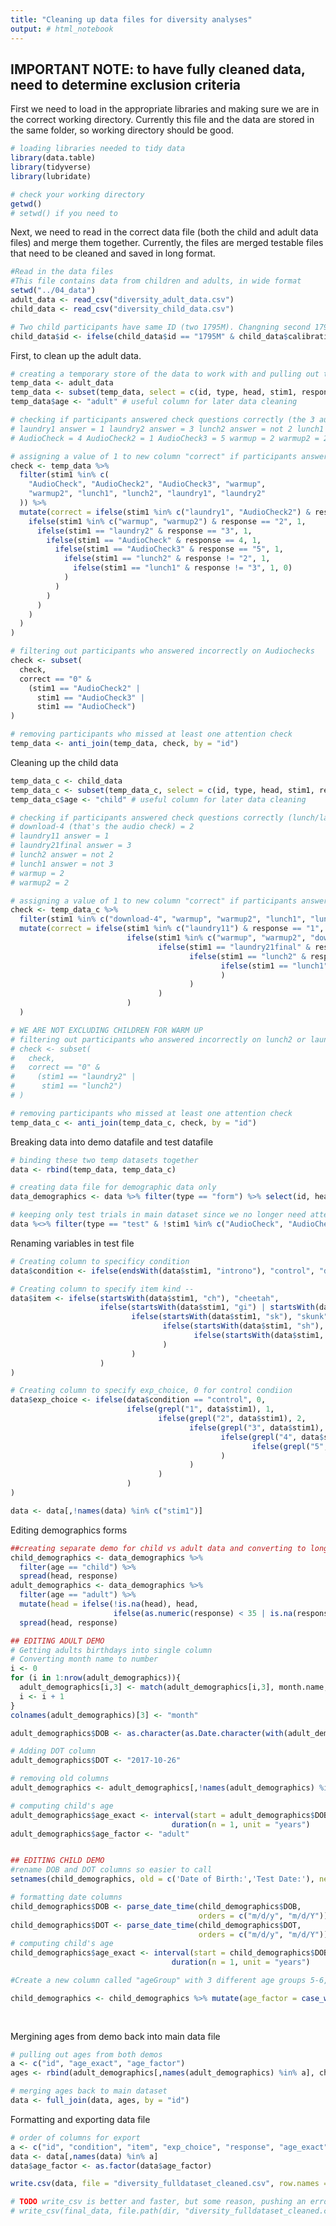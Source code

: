 ---
title: "Cleaning up data files for diversity analyses"
output: # html_notebook
---
## IMPORTANT NOTE: to have fully cleaned data, need to determine exclusion criteria

First we need to load in the appropriate libraries and making sure we are in the correct working directory. Currently this file and the data are stored in the same folder, so working directory should be good. 

```{r}
# loading libraries needed to tidy data
library(data.table)
library(tidyverse)
library(lubridate)

# check your working directory 
getwd()
# setwd() if you need to
```

Next, we need to read in the correct data file (both the child and adult data files) and merge them together. Currently, the files are merged testable files that need to be cleaned and saved in long format. 

```{r}
#Read in the data files 
#This file contains data from children and adults, in wide format
setwd("../04_data")
adult_data <- read_csv("diversity_adult_data.csv")
child_data <- read_csv("diversity_child_data.csv")

# Two child participants have same ID (two 1795M). Changning second 1795M to 1795Ma
child_data$id <- ifelse(child_data$id == "1795M" & child_data$calibration == .65, "1795Ma", child_data$id)

```

First, to clean up the adult data. 

```{r}
# creating a temporary store of the data to work with and pulling out the relevant columns
temp_data <- adult_data
temp_data <- subset(temp_data, select = c(id, type, head, stim1, response))
temp_data$age <- "adult" # useful column for later data cleaning

# checking if participants answered check questions correctly (the 3 audio checks, lunch/laundry, and the warmups)
# laundry1 answer = 1 laundry2 answer = 3 lunch2 answer = not 2 lunch1 answer = not 3
# AudioCheck = 4 AudioCheck2 = 1 AudioCheck3 = 5 warmup = 2 warmup2 = 2

# assigning a value of 1 to new column "correct" if participants answered in accordance with key above
check <- temp_data %>%
  filter(stim1 %in% c(
    "AudioCheck", "AudioCheck2", "AudioCheck3", "warmup",
    "warmup2", "lunch1", "lunch2", "laundry1", "laundry2"
  )) %>%
  mutate(correct = ifelse(stim1 %in% c("laundry1", "AudioCheck2") & response == "1", 1,
    ifelse(stim1 %in% c("warmup", "warmup2") & response == "2", 1,
      ifelse(stim1 == "laundry2" & response == "3", 1,
        ifelse(stim1 == "AudioCheck" & response == 4, 1,
          ifelse(stim1 == "AudioCheck3" & response == "5", 1,
            ifelse(stim1 == "lunch2" & response != "2", 1,
              ifelse(stim1 == "lunch1" & response != "3", 1, 0)
            )
          )
        )
      )
    )
  )
)

# filtering out participants who answered incorrectly on Audiochecks
check <- subset(
  check,
  correct == "0" &
    (stim1 == "AudioCheck2" |
      stim1 == "AudioCheck3" |
      stim1 == "AudioCheck")
)

# removing participants who missed at least one attention check
temp_data <- anti_join(temp_data, check, by = "id") 

```

Cleaning up the child data

```{r}
temp_data_c <- child_data
temp_data_c <- subset(temp_data_c, select = c(id, type, head, stim1, response))
temp_data_c$age <- "child" # useful column for later data cleaning

# checking if participants answered check questions correctly (lunch/laundry, and the warmups)
# download-4 (that's the audio check) = 2
# laundry11 answer = 1
# laundry21final answer = 3
# lunch2 answer = not 2
# lunch1 answer = not 3
# warmup = 2
# warmup2 = 2

# assigning a value of 1 to new column "correct" if participants answered in accordance with key above
check <- temp_data_c %>% 
  filter(stim1 %in% c("download-4", "warmup", "warmup2", "lunch1", "lunch2", "laundry11", "laundry21final")) %>% 
  mutate(correct = ifelse(stim1 %in% c("laundry11") & response == "1", 1, 
                          ifelse(stim1 %in% c("warmup", "warmup2", "download-4") & response == "2", 1,
                                 ifelse(stim1 == "laundry21final" & response == "3", 1,
                                        ifelse(stim1 == "lunch2" & response != "2", 1,
                                               ifelse(stim1 == "lunch1" & response != "3", 1, 0)
                                               )
                                        )
                                 )
                          )
  )

# WE ARE NOT EXCLUDING CHILDREN FOR WARM UP
# filtering out participants who answered incorrectly on lunch2 or laundry2
# check <- subset(
#   check,
#   correct == "0" &
#     (stim1 == "laundry2" |
#      stim1 == "lunch2")
# )

# removing participants who missed at least one attention check
temp_data_c <- anti_join(temp_data_c, check, by = "id") 

```

Breaking data into demo datafile and test datafile

```{r}
# binding these two temp datasets together
data <- rbind(temp_data, temp_data_c)

# creating data file for demographic data only
data_demographics <- data %>% filter(type == "form") %>% select(id, head, response, age)

# keeping only test trials in main dataset since we no longer need attention check trials
data %<>% filter(type == "test" & !stim1 %in% c("AudioCheck", "AudioCheck2", "AudioCheck3", "warmup", "warmup2", "lunch1", "lunch2", "laundry1", "laundry2", "download-4", "laundry11", "laundry21final")) %>% select(id, stim1, response, age)


```

Renaming variables in test file

```{r}
# Creating column to specificy condition
data$condition <- ifelse(endsWith(data$stim1, "introno"), "control", "diversity")

# Creating column to specify item kind -- 
data$item <- ifelse(startsWith(data$stim1, "ch"), "cheetah",
                    ifelse(startsWith(data$stim1, "gi") | startsWith(data$stim1, "gf"), "giraffe",
                           ifelse(startsWith(data$stim1, "sk"), "skunk", 
                                  ifelse(startsWith(data$stim1, "sh"), "shark",
                                         ifelse(startsWith(data$stim1, "po"), "porcupine", "NA")
                                  )
                           )
                    )
)

# Creating column to specify exp_choice, 0 for control condiion
data$exp_choice <- ifelse(data$condition == "control", 0,
                          ifelse(grepl("1", data$stim1), 1,
                                 ifelse(grepl("2", data$stim1), 2,
                                        ifelse(grepl("3", data$stim1), 3,
                                               ifelse(grepl("4", data$stim1), 4,
                                                      ifelse(grepl("5", data$stim1), 5, "NA")
                                               )
                                        )
                                 )
                          )
)

data <- data[,!names(data) %in% c("stim1")]

```

Editing demographics forms 

```{r}
##creating separate demo for child vs adult data and converting to long
child_demographics <- data_demographics %>% 
  filter(age == "child") %>% 
  spread(head, response)
adult_demographics <- data_demographics %>% 
  filter(age == "adult") %>% 
  mutate(head = ifelse(!is.na(head), head, 
                       ifelse(as.numeric(response) < 35 | is.na(response), "day", "year"))) %>% 
  spread(head, response)

## EDITING ADULT DEMO
# Getting adults birthdays into single column
# Converting month name to number
i <- 0
for (i in 1:nrow(adult_demographics)){
  adult_demographics[i,3] <- match(adult_demographics[i,3], month.name, nomatch = NA)
  i <- i + 1
}
colnames(adult_demographics)[3] <- "month"

adult_demographics$DOB <- as.character(as.Date.character(with(adult_demographics, paste(month, day, year, sep = "/")), "%m/%d/%Y"))

# Adding DOT column
adult_demographics$DOT <- "2017-10-26"

# removing old columns
adult_demographics <- adult_demographics[,!names(adult_demographics) %in% c("month", "day", "year")]

# computing child's age
adult_demographics$age_exact <- interval(start = adult_demographics$DOB, end = adult_demographics$DOT)/
                                    duration(n = 1, unit = "years")
adult_demographics$age_factor <- "adult"


## EDITING CHILD DEMO
#rename DOB and DOT columns so easier to call
setnames(child_demographics, old = c('Date of Birth:','Test Date:'), new = c('DOB','DOT'))

# formatting date columns
child_demographics$DOB <- parse_date_time(child_demographics$DOB,
                                          orders = c("m/d/y", "m/d/Y"))
child_demographics$DOT <- parse_date_time(child_demographics$DOT,
                                          orders = c("m/d/y", "m/d/Y"))
# computing child's age
child_demographics$age_exact <- interval(start = child_demographics$DOB, end = child_demographics$DOT)/
                                    duration(n = 1, unit = "years")

#Create a new column called "ageGroup" with 3 different age groups 5-6, 7-8, 9-10 in div_dataForm_wide

child_demographics <- child_demographics %>% mutate(age_factor = case_when(age_exact < 7 ~ "5s/6s", 
                                                                                age_exact > 6.999 & age_exact < 9 ~ "7s/8s", 
                                                                                age_exact > 8.99 ~ "9s/10s"))

```

Mergining ages from demo back into main data file

```{r}

# pulling out ages from both demos
a <- c("id", "age_exact", "age_factor")
ages <- rbind(adult_demographics[,names(adult_demographics) %in% a], child_demographics[,names(child_demographics) %in% a])

# merging ages back to main dataset
data <- full_join(data, ages, by = "id")

```

Formatting and exporting data file

```{r}

# order of columns for export
a <- c("id", "condition", "item", "exp_choice", "response", "age_exact", "age_factor")
data <- data[,names(data) %in% a]
data$age_factor <- as.factor(data$age_factor)

write.csv(data, file = "diversity_fulldataset_cleaned.csv", row.names = FALSE)

# TODO write_csv is better and faster, but some reason, pushing an error... 
# write_csv(final_data, file.path(dir, "diversity_fulldataset_cleaned.csv"))
```

